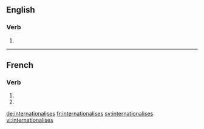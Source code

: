 {{also|internationalisés}}
==English==

===Verb===
{{head|en}}

# {{en-third-person singular of|internationalise}}

----

==French==

===Verb===
{{fr-verb-form}}

# {{conjugation of|internationaliser||2|s|pres|ind|lang=fr}}
# {{conjugation of|internationaliser||2|s|pres|sub|lang=fr}}

[[de:internationalises]]
[[fr:internationalises]]
[[sv:internationalises]]
[[vi:internationalises]]